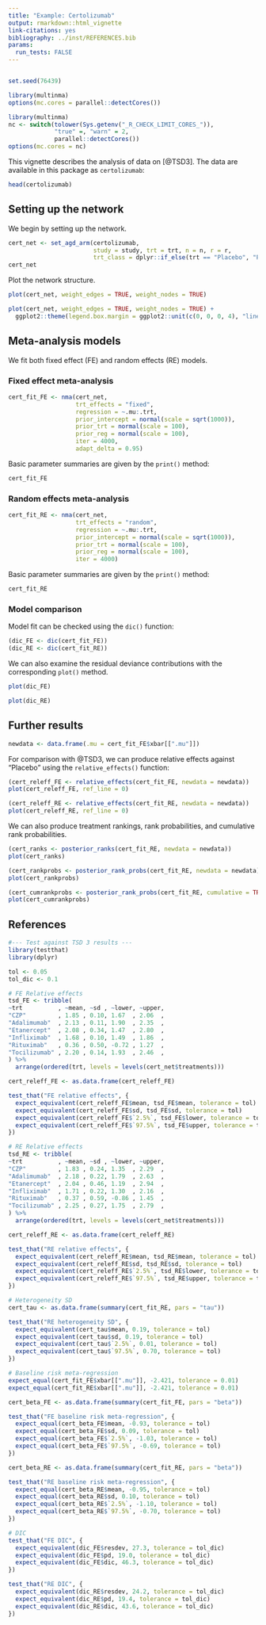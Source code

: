 ```yaml
---
title: "Example: Certolizumab"
output: rmarkdown::html_vignette
link-citations: yes
bibliography: ../inst/REFERENCES.bib
params:
  run_tests: FALSE
---
```


```r
```
```r
set.seed(76439)
```

```r
library(multinma)
options(mc.cores = parallel::detectCores())
```
```r
library(multinma)
nc <- switch(tolower(Sys.getenv("_R_CHECK_LIMIT_CORES_")), 
             "true" =, "warn" = 2, 
             parallel::detectCores())
options(mc.cores = nc)
```

This vignette describes the analysis of data on [@TSD3].
The data are available in this package as `certolizumab`:
```r
head(certolizumab)
```

## Setting up the network
We begin by setting up the network.
```r
cert_net <- set_agd_arm(certolizumab,
                        study = study, trt = trt, n = n, r = r,
                        trt_class = dplyr::if_else(trt == "Placebo", "Placebo", "Treatment"))
cert_net
```

Plot the network structure.
```r
plot(cert_net, weight_edges = TRUE, weight_nodes = TRUE)
```
```r
plot(cert_net, weight_edges = TRUE, weight_nodes = TRUE) +
  ggplot2::theme(legend.box.margin = ggplot2::unit(c(0, 0, 0, 4), "lines"))
```

## Meta-analysis models
We fit both fixed effect (FE) and random effects (RE) models.

### Fixed effect meta-analysis
```r
cert_fit_FE <- nma(cert_net,
                   trt_effects = "fixed",
                   regression = ~.mu:.trt,
                   prior_intercept = normal(scale = sqrt(1000)),
                   prior_trt = normal(scale = 100),
                   prior_reg = normal(scale = 100),
                   iter = 4000,
                   adapt_delta = 0.95)
```

Basic parameter summaries are given by the `print()` method:
```r
cert_fit_FE
```

### Random effects meta-analysis
```r
cert_fit_RE <- nma(cert_net,
                   trt_effects = "random",
                   regression = ~.mu:.trt,
                   prior_intercept = normal(scale = sqrt(1000)),
                   prior_trt = normal(scale = 100),
                   prior_reg = normal(scale = 100),
                   iter = 4000)
```

Basic parameter summaries are given by the `print()` method:
```r
cert_fit_RE
```

### Model comparison
Model fit can be checked using the `dic()` function:
```r
(dic_FE <- dic(cert_fit_FE))
(dic_RE <- dic(cert_fit_RE))
```

We can also examine the residual deviance contributions with the corresponding `plot()` method.
```r
plot(dic_FE)
```

```r
plot(dic_RE)
```


## Further results
```r
newdata <- data.frame(.mu = cert_fit_FE$xbar[[".mu"]])
```
For comparison with @TSD3, we can produce relative effects against "Placebo" using the `relative_effects()` function:
```r
(cert_releff_FE <- relative_effects(cert_fit_FE, newdata = newdata))
plot(cert_releff_FE, ref_line = 0)
```
```r
(cert_releff_RE <- relative_effects(cert_fit_RE, newdata = newdata))
plot(cert_releff_RE, ref_line = 0)
```

We can also produce treatment rankings, rank probabilities, and cumulative rank probabilities.
```r
(cert_ranks <- posterior_ranks(cert_fit_RE, newdata = newdata))
plot(cert_ranks)
```
```r
(cert_rankprobs <- posterior_rank_probs(cert_fit_RE, newdata = newdata))
plot(cert_rankprobs)
```
```r
(cert_cumrankprobs <- posterior_rank_probs(cert_fit_RE, cumulative = TRUE, newdata = newdata))
plot(cert_cumrankprobs)
```

## References

```r
#--- Test against TSD 3 results ---
library(testthat)
library(dplyr)

tol <- 0.05
tol_dic <- 0.1

# FE Relative effects
tsd_FE <- tribble(
~trt          , ~mean, ~sd , ~lower, ~upper,
"CZP"         , 1.85 , 0.10, 1.67  , 2.06  ,
"Adalimumab"  , 2.13 , 0.11, 1.90  , 2.35  ,
"Etanercept"  , 2.08 , 0.34, 1.47  , 2.80  ,
"Infliximab"  , 1.68 , 0.10, 1.49  , 1.86  ,
"Rituximab"   , 0.36 , 0.50, -0.72 , 1.27  ,
"Tocilizumab" , 2.20 , 0.14, 1.93  , 2.46  ,
) %>%
  arrange(ordered(trt, levels = levels(cert_net$treatments)))

cert_releff_FE <- as.data.frame(cert_releff_FE)

test_that("FE relative effects", {
  expect_equivalent(cert_releff_FE$mean, tsd_FE$mean, tolerance = tol)
  expect_equivalent(cert_releff_FE$sd, tsd_FE$sd, tolerance = tol)
  expect_equivalent(cert_releff_FE$`2.5%`, tsd_FE$lower, tolerance = tol)
  expect_equivalent(cert_releff_FE$`97.5%`, tsd_FE$upper, tolerance = tol)
})

# RE Relative effects
tsd_RE <- tribble(
~trt          , ~mean, ~sd , ~lower, ~upper,
"CZP"         , 1.83 , 0.24, 1.35  , 2.29  ,
"Adalimumab"  , 2.18 , 0.22, 1.79  , 2.63  ,
"Etanercept"  , 2.04 , 0.46, 1.19  , 2.94  ,
"Infliximab"  , 1.71 , 0.22, 1.30  , 2.16  ,
"Rituximab"   , 0.37 , 0.59, -0.86 , 1.45  ,
"Tocilizumab" , 2.25 , 0.27, 1.75  , 2.79  ,
) %>%
  arrange(ordered(trt, levels = levels(cert_net$treatments)))

cert_releff_RE <- as.data.frame(cert_releff_RE)

test_that("RE relative effects", {
  expect_equivalent(cert_releff_RE$mean, tsd_RE$mean, tolerance = tol)
  expect_equivalent(cert_releff_RE$sd, tsd_RE$sd, tolerance = tol)
  expect_equivalent(cert_releff_RE$`2.5%`, tsd_RE$lower, tolerance = tol)
  expect_equivalent(cert_releff_RE$`97.5%`, tsd_RE$upper, tolerance = tol)
})

# Heterogeneity SD
cert_tau <- as.data.frame(summary(cert_fit_RE, pars = "tau"))

test_that("RE heterogeneity SD", {
  expect_equivalent(cert_tau$mean, 0.19, tolerance = tol)
  expect_equivalent(cert_tau$sd, 0.19, tolerance = tol)
  expect_equivalent(cert_tau$`2.5%`, 0.01, tolerance = tol)
  expect_equivalent(cert_tau$`97.5%`, 0.70, tolerance = tol)
})

# Baseline risk meta-regression
expect_equal(cert_fit_FE$xbar[[".mu"]], -2.421, tolerance = 0.01)
expect_equal(cert_fit_RE$xbar[[".mu"]], -2.421, tolerance = 0.01)

cert_beta_FE <- as.data.frame(summary(cert_fit_FE, pars = "beta"))

test_that("FE baseline risk meta-regression", {
  expect_equal(cert_beta_FE$mean, -0.93, tolerance = tol)
  expect_equal(cert_beta_FE$sd, 0.09, tolerance = tol)
  expect_equal(cert_beta_FE$`2.5%`, -1.03, tolerance = tol)
  expect_equal(cert_beta_FE$`97.5%`, -0.69, tolerance = tol)
})

cert_beta_RE <- as.data.frame(summary(cert_fit_RE, pars = "beta"))

test_that("RE baseline risk meta-regression", {
  expect_equal(cert_beta_RE$mean, -0.95, tolerance = tol)
  expect_equal(cert_beta_RE$sd, 0.10, tolerance = tol)
  expect_equal(cert_beta_RE$`2.5%`, -1.10, tolerance = tol)
  expect_equal(cert_beta_RE$`97.5%`, -0.70, tolerance = tol)
})

# DIC
test_that("FE DIC", {
  expect_equivalent(dic_FE$resdev, 27.3, tolerance = tol_dic)
  expect_equivalent(dic_FE$pd, 19.0, tolerance = tol_dic)
  expect_equivalent(dic_FE$dic, 46.3, tolerance = tol_dic)
})

test_that("RE DIC", {
  expect_equivalent(dic_RE$resdev, 24.2, tolerance = tol_dic)
  expect_equivalent(dic_RE$pd, 19.4, tolerance = tol_dic)
  expect_equivalent(dic_RE$dic, 43.6, tolerance = tol_dic)
})
```
